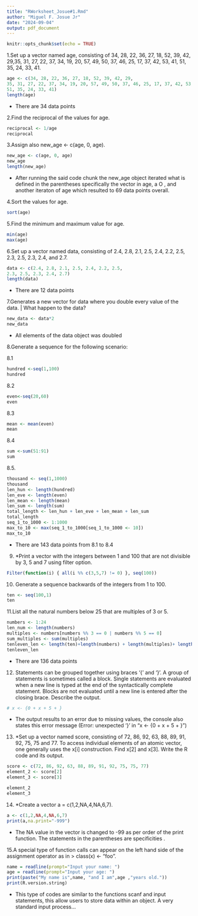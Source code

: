 ```yaml
---
title: "RWorksheet_Josue#1.Rmd"
author: "Miguel F. Josue Jr"
date: "2024-09-04"
output: pdf_document
---
```


```r
knitr::opts_chunk$set(echo = TRUE)
```

  
 
1.Set up a vector named age, consisting of 34, 28, 22, 36, 27, 18, 52, 39, 42, 29,35, 31, 27, 22, 37, 34, 19, 20, 57, 49, 50, 37, 46, 25, 17, 37, 42, 53, 41,
51, 35, 24, 33, 41.
```r
age <- c(34, 28, 22, 36, 27, 18, 52, 39, 42, 29,
35, 31, 27, 22, 37, 34, 19, 20, 57, 49, 50, 37, 46, 25, 17, 37, 42, 53, 41,
51, 35, 24, 33, 41)
length(age)
```
- There are 34 data points

2.Find the reciprocal of the values for age.
```r
reciprocal <- 1/age
reciprocal
```
3.Assign also new_age <- c(age, 0, age).
```r
new_age <- c(age, 0, age)
new_age
length(new_age)
```
- After running the said code chunk the new_age object iterated what is defined in the parentheses specifically the vector in age, a O , and another iteraton of age which resulted to 69 data points overall.

4.Sort the values for age.
```r
sort(age)
```
5.Find the minimum and maximum value for age.
```r
min(age)
max(age)
```
6.Set up a vector named data, consisting of 2.4, 2.8, 2.1, 2.5, 2.4, 2.2, 2.5,
2.3, 2.5, 2.3, 2.4, and 2.7.
```r
data <- c(2.4, 2.8, 2.1, 2.5, 2.4, 2.2, 2.5,
2.3, 2.5, 2.3, 2.4, 2.7)
length(data)
```
 - There are 12 data points

7.Generates a new vector for data where you double every value of the data. | What
happen to the data?
```r
new_data <- data*2
new_data
```
- All elements of the data object was doubled

8.Generate a sequence for the following scenario:

8.1
```r
hundred <-seq(1,100)
hundred
```
8.2
```r
even<-seq(20,60)
even
```
8.3
```r
mean <- mean(even)
mean
```
8.4
```r
sum <-sum(51:91)
sum
```
8.5.
```r
thousand <- seq(1,1000)
thousand
len_hun <- length(hundred)
len_eve <- length(even)
len_mean <- length(mean)
len_sum <- length(sum)
total_length <- len_hun + len_eve + len_mean + len_sum
total_length
seq_1_to_1000 <- 1:1000
max_to_10 <- max(seq_1_to_1000[seq_1_to_1000 <- 10])
max_to_10
```
- There are 143 data points from 8.1 to 8.4
9. *Print a vector with the integers between 1 and 100 that are not divisible by 3, 5 and
7 using filter option.
```r
Filter(function(i) { all(i %% c(3,5,7) != 0) }, seq(100))

```
10. Generate a sequence backwards of the integers from 1 to 100.
```r
ten <- seq(100,1)
ten

```
11.List all the natural numbers below 25 that are multiples of 3 or 5.
```r
numbers <- 1:24
len_num <- length(numbers)
multiples <- numbers[numbers %% 3 == 0 | numbers %% 5 == 0]
sum_multiples <- sum(multiples)
tenleven_len <- length(ten)+length(numbers) + length(multiples)+ length(sum_multiples)
tenleven_len
```
- There are 136 data points

12. Statements can be grouped together using braces ‘{’ and ‘}’. A group of statements
is sometimes called a block. Single statements are evaluated when a new line is typed
at the end of the syntactically complete statement. Blocks are not evaluated until a
new line is entered after the closing brace.
Describe the output.
```r
# x <- {0 + x + 5 + }

```
- The output results to an error due to missing values, the console also states this error message (Error: unexpected '}' in "x <- {0 + x + 5 + }")

13. *Set up a vector named score, consisting of 72, 86, 92, 63, 88, 89, 91, 92, 75,
75 and 77. To access individual elements of an atomic vector, one generally uses the
x[i] construction.
Find x[2] and x[3]. Write the R code and its output.
```r
score <- c(72, 86, 92, 63, 88, 89, 91, 92, 75, 75, 77)
element_2 <- score[2]
element_3 <- score[3]

element_2
element_3
```
14. *Create a vector a = c(1,2,NA,4,NA,6,7).
```r
a <- c(1,2,NA,4,NA,6,7)
print(a,na.print="-999")
```
- The NA value in the vector is changed to -99 as per order of the print function. The statements in the parentheses are specificities . 

15.A special type of function calls can appear on the left hand side of the assignment
operator as in > class(x) <- "foo".

```r
name = readline(prompt="Input your name: ")
age = readline(prompt="Input your age: ")
print(paste("My name is",name, "and I am",age ,"years old."))
print(R.version.string)
```
- This type of codes are similar to the functions scanf and input statements, this allow users to store data within an object. A very standard input process...










 












    
